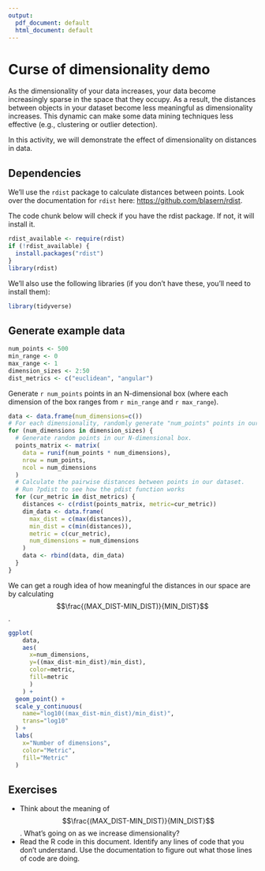 ```yaml
---
output:
  pdf_document: default
  html_document: default
---
```


# Curse of dimensionality demo

As the dimensionality of your data increases, your data become increasingly sparse in the space that they occupy.
As a result, the distances between objects in your dataset become less meaningful as dimensionality increases.
This dynamic can make some data mining techniques less effective (e.g., clustering or outlier detection).

In this activity, we will demonstrate the effect of dimensionality on distances in data.

## Dependencies

We'll use the `rdist` package to calculate distances between points.
Look over the documentation for `rdist` here: <https://github.com/blasern/rdist>.

The code chunk below will check if you have the rdist package. If not, it will install it.

```r
rdist_available <- require(rdist)
if (!rdist_available) {
  install.packages("rdist")
}
library(rdist)
```

We'll also use the following libraries (if you don't have these, you'll need to install them):

```r
library(tidyverse)
```

## Generate example data

```r
num_points <- 500
min_range <- 0
max_range <- 1
dimension_sizes <- 2:50
dist_metrics <- c("euclidean", "angular")
```

Generate `r num_points` points in an N-dimensional box (where each dimension of the box ranges from `r min_range` and `r max_range`).

```r
data <- data.frame(num_dimensions=c())
# For each dimensionality, randomly generate "num_points" points in our rectangle.
for (num_dimensions in dimension_sizes) {
  # Generate random points in our N-dimensional box.
  points_matrix <- matrix(
    data = runif(num_points * num_dimensions),
    nrow = num_points,
    ncol = num_dimensions
  )
  # Calculate the pairwise distances between points in our dataset.
  # Run ?pdist to see how the pdist function works
  for (cur_metric in dist_metrics) {
    distances <- c(rdist(points_matrix, metric=cur_metric))
    dim_data <- data.frame(
      max_dist = c(max(distances)),
      min_dist = c(min(distances)),
      metric = c(cur_metric),
      num_dimensions = num_dimensions
    )
    data <- rbind(data, dim_data)
  }
}
```

We can get a rough idea of how meaningful the distances in our space are by calculating
$$\frac{(MAX_DIST-MIN_DIST)}{MIN_DIST}$$.

```r
ggplot(
    data,
    aes(
      x=num_dimensions,
      y=((max_dist-min_dist)/min_dist),
      color=metric,
      fill=metric
      )
    ) +
  geom_point() +
  scale_y_continuous(
    name="log10((max_dist-min_dist)/min_dist)",
    trans="log10"
  ) +
  labs(
    x="Number of dimensions",
    color="Metric",
    fill="Metric"
  )
```

## Exercises

- Think about the meaning of $$\frac{(MAX_DIST-MIN_DIST)}{MIN_DIST}$$. What's going on as we increase dimensionality?
- Read the R code in this document. Identify any lines of code that you don't understand. Use the documentation to figure out what those lines of code are doing.